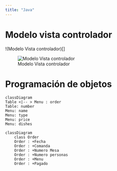 ```yaml
---
title: "Java"
---
```


# Modelo vista controlador

!(Modelo Vista controlador)[]

![Modelo Vista controlador](/Imagenes/MVC.jpg){.lightbox}

# Programación de objetos

```mermaid
classDiagram 
Table <|-- > Menu : order
Table: number
Menu: name
Menu: type
Menu: price
Menu: dishes

```


```mermaid
classDiagram
    class Order
    Order : +Fecha
    Order : +Comanda
    Order : +Numero Mesa
    Order : +Numero personas
    Order : +Menu
    Order : +Pagado

```
